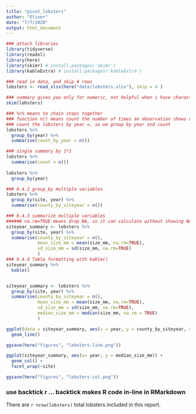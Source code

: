 ```yaml
---
title: "pivot_lobsters"
author: "Oliver"
date: "7/7/2020"
output: html_document
---
```

```r
### attach libraries
library(tidyverse)
library(readxl)
library(here)
library(skimr) # install.packages('skimr')
library(kableExtra) # install.packages('kableExtra')

### read in data, and skip 4 rows
lobsters <- read_xlsx(here("data/lobsters.xlsx"), skip = 4 )

### summary gives you only for numeric, not helpful when i have character so we use skim
skim(lobsters)

### %>% means to chain steps together
### function n() means count the number of times an observation shows up
### count the lobsters by year =, so we group by year and count 
lobsters %>%
  group_by(year) %>%
  summarise(count_by_year = n())

### single summary by 1*1
lobsters %>%
  summarise(count = n())
  
lobsters %>% 
  group_by(year)

### 6.4.2 group_by multiple variables
lobsters %>% 
  group_by(site, year) %>% 
  summarise(county_by_siteyear = n())

### 6.4.3 summarize multiple variables
###### na.rm=TRUE means drop NA, so it can calculate without showing NA
siteyear_summary <- lobsters %>% 
  group_by(site, year) %>% 
  summarise(county_by_siteyear = n(),
            mean_size_mm = mean(size_mm, na.rm=TRUE),
            sd_size_mm = sd(size_mm, na.rm=TRUE)
            )
### 6.4.4 Table formatting with kable()
siteyear_summary %>%
  kable()


siteyear_summary <- lobsters %>% 
  group_by(site, year) %>% 
  summarise(county_by_siteyear = n(),
            mean_size_mm = mean(size_mm, na.rm=TRUE),
            sd_size_mm = sd(size_mm, na.rm=TRUE),
            median_size_mm = median(size_mm, na.rm = TRUE)
            )

ggplot(data = siteyear_summary, aes(x = year, y = county_by_siteyear, color = site)) + 
  geom_line()

ggsave(here("figures", "lobsters-line.png"))

ggplot(siteyear_summary, aes(x= year, y = median_size_mm)) + 
  geom_col() + 
  facet_wrap(~site)

ggsave(here("figures", "lobsters-col.png"))
```      
### use backtick r ... backtick makes R code in-line in RMarkdown
There are `r nrow(lobsters)` total lobsters included in this report.